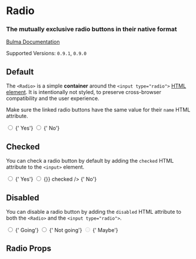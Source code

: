 

<Meta title="Form/Radio" component={Radio} />

# Radio

### The mutually exclusive **radio buttons** in their native format

[Bulma Documentation](https://bulma.io/documentation/form/radio/)

Supported Versions: `0.9.1`, `0.9.0`

## Default

The `<Radio>` is a simple **container** around the `<input type="radio">` [HTML element](https://developer.mozilla.org/en-US/docs/Web/HTML/Element/input/radio). It is intentionally not styled, to preserve cross-browser compatibility and the user experience.

Make sure the linked radio buttons have the same value for their `name` HTML attribute.

<Canvas>
  <Story name="Default">
    <Control>
      <Radio>
        <input type="radio" name="default" />
        <span>{' Yes'}</span>
      </Radio>
      <Radio>
        <input type="radio" name="default" />
        <span>{' No'}</span>
      </Radio>
    </Control>
  </Story>
</Canvas>

## Checked

You can check a radio button by default by adding the `checked` HTML attribute to the `<input>` element.

<Canvas>
  <Story name="Checked">
    <Control>
      <Radio>
        <input type="radio" name="answer" />
        <span>{' Yes'}</span>
      </Radio>
      <Radio>
        <input type="radio" name="answer" onChange={() => {}} checked />
        <span>{' No'}</span>
      </Radio>
    </Control>
  </Story>
</Canvas>

## Disabled

You can disable a radio button by adding the `disabled` HTML attribute to both the `<Radio>` and the `<input type="radio">`.

  <Canvas>
  <Story name="Disabled">
    <Control>
      <Radio>
        <input type="radio" name="rsvp" />
        <span>{' Going'}</span>
      </Radio>
      <Radio>
        <input type="radio" name="rsvp" />
        <span>{' Not going'}</span>
      </Radio>
      <Radio disabled>
        <input type="radio" name="rsvp" disabled />
        <span>{' Maybe'}</span>
      </Radio>
    </Control>
  </Story>
</Canvas>

## Radio Props

<ArgsTable of={Radio} />
